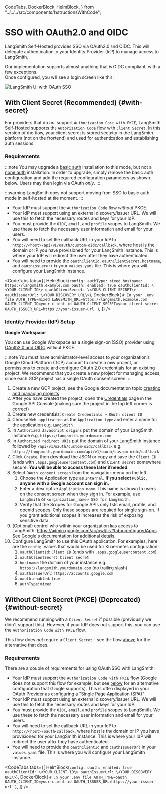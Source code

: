   CodeTabs,
  DockerBlock,
  HelmBlock,
} from "../../../src/components/InstructionsWithCode";

# SSO with OAuth2.0 and OIDC

LangSmith Self-Hosted provides SSO via OAuth2.0 and OIDC. This will delegate authentication to your Identity Provider (IdP) to manage access to LangSmith.

Our implementation supports almost anything that is OIDC compliant, with a few exceptions.  
Once configured, you will see a login screen like this:

![LangSmith UI with OAuth SSO](../static/langsmith_ui_sso.png)

## With Client Secret (Recommended) {#with-secret}

For providers that do _not_ support `Authorization Code with PKCE`, LangSmith Self-Hosted supports the `Autorization Code` flow with `Client Secret`.
In this version of the flow, your client secret is stored security in the LangSmith platform (not on the frontend) and used for authentication and establishing auth sessions.

### Requirements

:::note
You may upgrade a [basic auth](./basic_auth.mdx) installation to this mode, but not a [none auth](/reference/authentication_authorization/authentication_methods.mdx#none) installation.
In order to upgrade, simply remove the basic auth configuration and add the required configuration parameters as shown below. Users may then login via OAuth _only_.
:::

:::warning
LangSmith does not support moving from SSO to basic auth mode in self-hosted at the moment.
:::

- Your IdP must support the `Authorization Code` flow _without_ PKCE.
- Your IdP must support using an external discovery/issuer URL. We will use this to fetch the necessary routes and keys for your IdP.
- You must provide the `OIDC`, `email`, and `profile` scopes to LangSmith. We use these to fetch the necessary user information and email for your users.
- You will need to set the callback URL in your IdP to `http://<host>/api/v1/oauth/custom-oidc/callback`, where host is the domain or IP you have provisioned for your LangSmith instance. This is where your IdP will redirect the user after they have authenticated.
- You will need to provide the `oauthClientId`, `oauthClientSecret`, `hostname`, and `oauthIssuerUrl` in your `values.yaml` file. This is where you will configure your LangSmith instance.

<CodeTabs
  tabs={[
    HelmBlock(`config:
  authType: mixed
  hostname: https://langsmith.example.com
  oauth:
    enabled: true
    oauthClientId: \<YOUR CLIENT ID\>
    oauthClientSecret: \<YOUR CLIENT SECRET\>
    oauthIssuerUrl: \<YOUR DISCOVERY URL\>`),
    DockerBlock(
      `# In your .env file
AUTH_TYPE=mixed
LANGSMITH_URL=https://langsmith.example.com
OAUTH_CLIENT_ID=your-client-id
OAUTH_CLIENT_SECRET=your-client-secret
OAUTH_ISSUER_URL=https://your-issuer-url
    `
    ),
  ]}
/>

### Identity Provider (IdP) Setup

**Google Workspace**

You can use Google Workspace as a single sign-on (SSO) provider using [OAuth2.0 and OIDC](https://developers.google.com/identity/openid-connect/openid-connect) without PKCE.

:::note
You must have administrator-level access to your organization’s Google Cloud Platform (GCP) account to create a new project, or permissions to create and configure OAuth 2.0 credentials for an existing project. We recommend that you create a new project for managing access, since each GCP project has a single OAuth consent screen.
:::

1. Create a new GCP project, see the Google documentation topic [creating and managing projects](https://cloud.google.com/resource-manager/docs/creating-managing-projects)
1. After you have created the project, open the [Credentials](https://console.developers.google.com/apis/credentials) page in the Google API Console (making sure the project in the top left corner is correct)
1. Create new credentials: `Create Credentials → OAuth client ID`
1. Choose `Web application` as the `Application type` and enter a name for the application e.g. `LangSmith`
1. In `Authorized Javascript origins` put the domain of your LangSmith instance e.g. `https://langsmith.yourdomain.com`
1. In `Authorized redirect URIs` put the domain of your LangSmith instance followed by `/api/v1/oauth/custom-oidc/callback` e.g. `https://langsmith.yourdomain.com/api/v1/oauth/custom-oidc/callback`
1. Click `Create`, then download the JSON or copy and save the `Client ID` (ends with `.apps.googleusercontent.com`) and `Client secret` somewhere secure. **You will be able to access these later if needed**.
1. Select `OAuth consent screen` from the navigation menu on the left
   1. Choose the Application type as `Internal`. **If you select `Public`, anyone with a Google account can sign in.**
   1. Enter a descriptive `Application name`. This name is shown to users on the consent screen when they sign in. For example, use `LangSmith` or `<organization_name> SSO for LangSmith`.
   1. Verify that the Scopes for Google APIs only lists email, profile, and openid scopes. Only these scopes are required for single sign-on. If you grant additional scopes it increases the risk of exposing sensitive data.
1. (Optional) control who within your organization has access to LangSmith: https://admin.google.com/ac/owl/list?tab=configuredApps. See [Google's documentation](https://support.google.com/a/answer/7281227?hl=en&fl=1&sjid=9554153972856467090-NA) for additional details.
1. Configure LangSmith to use this OAuth application. For examples, here are the `config `values that would be used for Kubernetes configuration:
   1. `oauthClientId`: `Client ID` (ends with `.apps.googleusercontent.com`)
   1. `oauthClientSecret`: `Client secret`
   1. `hostname`: the domain of your instance e.g. `https://langsmith.yourdomain.com` (no trailing slash)
   1. `oauthIssuerUrl`: `https://accounts.google.com`
   1. `oauth.enabled`: `true`
   1. `authType`: `mixed`

## Without Client Secret (PKCE) (Deprecated) {#without-secret}

We recommend running with a `Client Secret` if possible (previously we didn't support this). However, if your IdP does not support this, you can use the `Authorization Code with PKCE` flow.

This flow does _not_ require a `Client Secret` - see the flow [above](#with-secret) for the alternative that does.

### Requirements

There are a couple of requirements for using OAuth SSO with LangSmith:

- Your IdP must support the `Authorization Code with PKCE` [flow](https://www.oauth.com/oauth2-servers/pkce) (Google does not support this flow for example, but see [below](#with-secret) for an alternative configuration that Google supports). This is often displayed in your OAuth Provider as configuring a "Single Page Application (SPA)"
- Your IdP must support using an external discovery/issuer URL. We will use this to fetch the necessary routes and keys for your IdP.
- You must provide the `OIDC`, `email`, and `profile` scopes to LangSmith. We use these to fetch the necessary user information and email for your users.
- You will need to set the callback URL in your IdP to `http://<host>/oauth-callback`, where host is the domain or IP you have provisioned for your LangSmith instance. This is where your IdP will redirect the user after they have authenticated.
- You will need to provide the `oauthClientId` and `oauthIssuerUrl` in your `values.yaml` file. This is where you will configure your LangSmith instance.

<CodeTabs
  tabs={[
    HelmBlock(`config:
  oauth:
    enabled: true
    oauthClientId: \<YOUR CLIENT ID\>
    oauthIssuerUrl: \<YOUR DISCOVERY URL\>`),
    DockerBlock(
      `# In your .env file
AUTH_TYPE=oauth
OAUTH_CLIENT_ID=your-client-id
OAUTH_ISSUER_URL=https://your-issuer-url
    `
    ),
  ]}
/>
